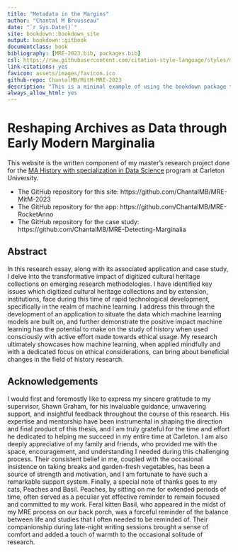 ```yaml
--- 
title: "Metadata in the Margins"
author: "Chantal M Brousseau"
date: "`r Sys.Date()`"
site: bookdown::bookdown_site
output: bookdown::gitbook
documentclass: book
bibliography: [MRE-2023.bib, packages.bib]
csl: https://raw.githubusercontent.com/citation-style-language/styles/master/chicago-fullnote-bibliography-short-title-subsequent.csl
link-citations: yes
favicon: assets/images/favicon.ico
github-repo: ChantalMB/MitM-MRE-2023
description: "This is a minimal example of using the bookdown package to write a book. The output format for this example is bookdown::gitbook."
always_allow_html: yes
---
```


# Reshaping Archives as Data through Early Modern Marginalia

This website is the written component of my master's research project done for the [MA History with specialization in Data Science](https://graduate.carleton.ca/cu-programs/data-science-collaborative-masters/) program at Carleton University.

- The GitHub repository for this site: https://github.com/ChantalMB/MRE-MitM-2023
- The GitHub repository for the app: https://github.com/ChantalMB/MRE-RocketAnno
- The GitHub repository for the case study: https://github.com/ChantalMB/MRE-Detecting-Marginalia

## Abstract

In this research essay, along with its associated application and case study, I delve into the transformative impact of digitized cultural heritage collections on emerging research methodologies. I have identified key issues which digitized cultural heritage collections and by extension, institutions, face during this time of rapid technological development, specifically in the realm of machine learning. I address this through the development of an application to situate the data which machine learning models are built on, and further demonstrate the positive impact machine learning has the potential to make on the study of history when used consciously with active effort made towards ethical usage. My research ultimately showcases how machine learning, when applied mindfully and with a dedicated focus on ethical considerations, can bring about beneficial changes in the field of history research.

## Acknowledgements
I would first and foremostly like to express my sincere gratitude to my supervisor, Shawn Graham, for his invaluable guidance, unwavering support, and insightful feedback throughout the course of this research. His expertise and mentorship have been instrumental in shaping the direction and final product of this thesis, and I am truly grateful for the time and effort he dedicated to helping me succeed in my entire time at Carleton.
I am also deeply appreciative of my family and friends, who provided me with the space, encouragement, and understanding I needed during this challenging process. Their consistent belief in me, coupled with the occasional insistence on taking breaks and garden-fresh vegetables, has been a source of strength and motivation, and I am fortunate to have such a remarkable support system.
Finally, a special note of thanks goes to my cats, Peaches and Basil. Peaches, by sitting on me for extended periods of time, often served as a peculiar yet effective reminder to remain focused and committed to my work. Feral kitten Basil, who appeared in the midst of my MRE process on our back porch, was a forceful reminder of the balance between life and studies that I often needed to be reminded of. Their companionship during late-night writing sessions brought a sense of comfort and added a touch of warmth to the occasional solitude of research.



